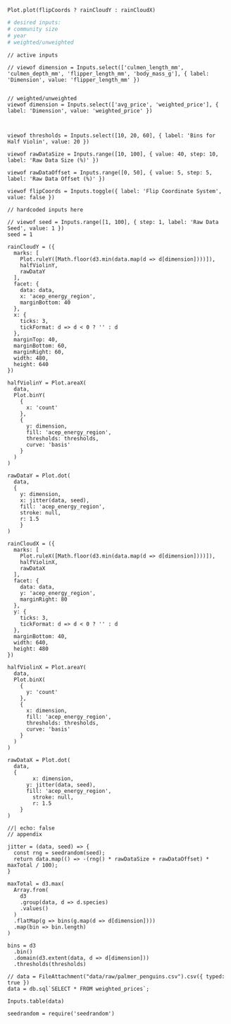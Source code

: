 
```ojs
Plot.plot(flipCoords ? rainCloudY : rainCloudX)
```

```r
# desired inputs:  
# community size
# year
# weighted/unweighted
```




```ojs
// active inputs

// viewof dimension = Inputs.select(['culmen_length_mm', 'culmen_depth_mm', 'flipper_length_mm', 'body_mass_g'], { label: 'Dimension', value: 'flipper_length_mm' })


// weighted/unweighted
viewof dimension = Inputs.select(['avg_price', 'weighted_price'], { label: 'Dimension', value: 'weighted_price' })



viewof thresholds = Inputs.select([10, 20, 60], { label: 'Bins for Half Violin', value: 20 })

viewof rawDataSize = Inputs.range([10, 100], { value: 40, step: 10, label: 'Raw Data Size (%)' })

viewof rawDataOffset = Inputs.range([0, 50], { value: 5, step: 5, label: 'Raw Data Offset (%)' })

viewof flipCoords = Inputs.toggle({ label: 'Flip Coordinate System', value: false })
```

```ojs
// hardcoded inputs here

// viewof seed = Inputs.range([1, 100], { step: 1, label: 'Raw Data Seed', value: 1 })
seed = 1

```


```ojs
rainCloudY = ({
  marks: [
    Plot.ruleY([Math.floor(d3.min(data.map(d => d[dimension])))]),
    halfViolinY,
    rawDataY
  ],
  facet: {
    data: data,
    x: 'acep_energy_region',
    marginBottom: 40
  },
  x: {
    ticks: 3,
    tickFormat: d => d < 0 ? '' : d
  },
  marginTop: 40,
  marginBottom: 60,
  marginRight: 60,
  width: 480,
  height: 640
})
```

```ojs
halfViolinY = Plot.areaX(
  data,
  Plot.binY(
    {
      x: 'count'
    },
    {
      y: dimension,
      fill: 'acep_energy_region',
      thresholds: thresholds,
      curve: 'basis'
    }
  )
)
```

```ojs
rawDataY = Plot.dot(
  data,
  {
	y: dimension,
    x: jitter(data, seed),
	fill: 'acep_energy_region',
	stroke: null,
	r: 1.5
	}
)
```

```ojs
rainCloudX = ({
  marks: [
    Plot.ruleX([Math.floor(d3.min(data.map(d => d[dimension])))]),
    halfViolinX,
    rawDataX
  ],
  facet: {
    data: data,
    y: 'acep_energy_region',
    marginRight: 80
  },
  y: {
    ticks: 3,
    tickFormat: d => d < 0 ? '' : d 
  },
  marginBottom: 40,
  width: 640,
  height: 480
})
```

```ojs
halfViolinX = Plot.areaY(
  data,
  Plot.binX(
    {
      y: 'count'
    },
    {
      x: dimension,
      fill: 'acep_energy_region',
      thresholds: thresholds,
      curve: 'basis'
    }
  )
)
```


```ojs
rawDataX = Plot.dot(
  data,
  {
		x: dimension,
	  y: jitter(data, seed),
	  fill: 'acep_energy_region',
		stroke: null,
		r: 1.5
	}
)
```


```ojs
//| echo: false
// appendix

jitter = (data, seed) => {
  const rng = seedrandom(seed);
  return data.map(() => -(rng() * rawDataSize + rawDataOffset) * maxTotal / 100);
}

maxTotal = d3.max(
  Array.from(
    d3
    .group(data, d => d.species)
    .values()
  )
  .flatMap(g => bins(g.map(d => d[dimension])))
  .map(bin => bin.length)
)

bins = d3
  .bin()
  .domain(d3.extent(data, d => d[dimension]))
  .thresholds(thresholds)

// data = FileAttachment("data/raw/palmer_penguins.csv").csv({ typed: true })
data = db.sql`SELECT * FROM weighted_prices`;

Inputs.table(data)

seedrandom = require('seedrandom')
```